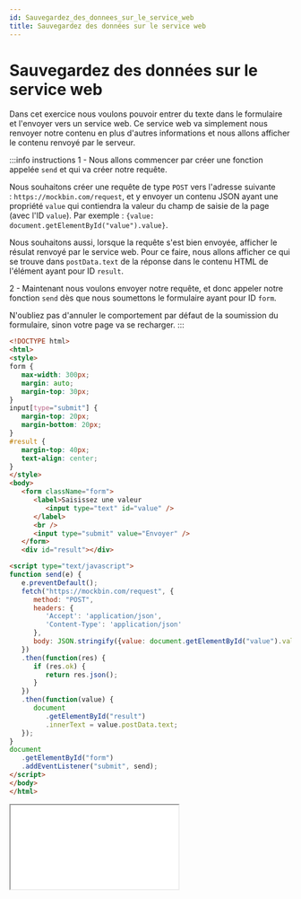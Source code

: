 ```yaml
---
id: Sauvegardez_des_donnees_sur_le_service_web
title: Sauvegardez des données sur le service web
---
```



# Sauvegardez des données sur le service web

<div className="algorithmes">

Dans cet exercice nous voulons pouvoir entrer du texte dans le formulaire et l'envoyer vers un service web. Ce service web va simplement nous
renvoyer notre contenu en plus d'autres informations et nous allons afficher le contenu renvoyé par le serveur.

:::info instructions
1 - Nous allons commencer par créer une fonction appelée `send` et qui va créer notre requête.

Nous souhaitons créer une requête de type `POST` vers l'adresse suivante : `https://mockbin.com/request`, et y envoyer un contenu JSON ayant
une propriété `value` qui contiendra la valeur du champ de saisie de la page (avec l'ID `value`). Par exemple :
`{value: document.getElementById("value").value}`.

Nous souhaitons aussi, lorsque la requête s'est bien envoyée, afficher le résulat renvoyé par le service web. Pour ce faire, nous allons
afficher ce qui se trouve dans `postData.text` de la réponse dans le contenu HTML de l'élément ayant pour ID `result`.

2 - Maintenant nous voulons envoyer notre requête, et donc appeler notre fonction `send` dès que nous soumettons le formulaire ayant pour ID
`form`.

N'oubliez pas d'annuler le comportement par défaut de la soumission du formulaire, sinon votre page va se recharger.
:::

<nav className="algorithmes-nav">
<div className="algorithmes-nav-code">

```html
<!DOCTYPE html>
<html>
<style>
form {
   max-width: 300px;
   margin: auto;
   margin-top: 30px;
}
input[type="submit"] {
   margin-top: 20px;
   margin-bottom: 20px;
}
#result {
   margin-top: 40px;
   text-align: center;
}
</style>
<body>  
   <form className="form">
      <label>Saisissez une valeur
         <input type="text" id="value" />
      </label>
      <br />
      <input type="submit" value="Envoyer" />
   </form>
   <div id="result"></div>

<script type="text/javascript">
function send(e) {
   e.preventDefault();
   fetch("https://mockbin.com/request", {
      method: "POST",
      headers: {
         'Accept': 'application/json', 
         'Content-Type': 'application/json'
      },
      body: JSON.stringify({value: document.getElementById("value").value})
   })
   .then(function(res) {
      if (res.ok) {
         return res.json();
      }
   })
   .then(function(value) {
      document
         .getElementById("result")
         .innerText = value.postData.text;
   });
}
document
   .getElementById("form")
   .addEventListener("submit", send);
</script>
</body>
</html>
```

</div>
<div className="algorithmes-nav-html">

<iframe src="/Mon_Web_Dev_Wiki/algo/OpenClassrooms/Sauvegardez_des_donnees_sur_le_service_web/index.html"></iframe>

</div>
</nav>
</div>